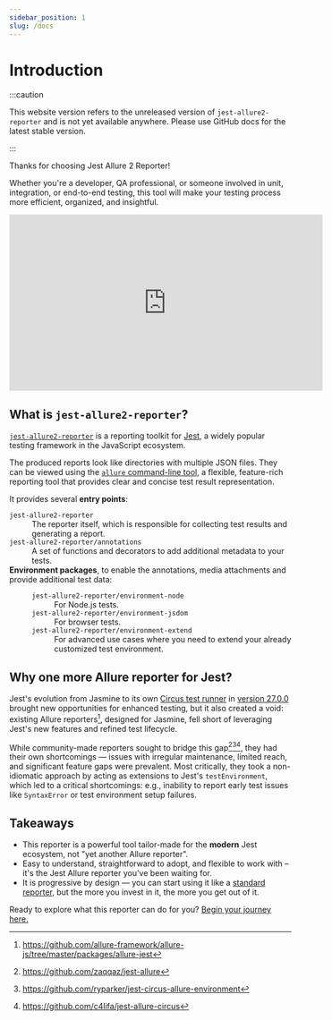 ```yaml
---
sidebar_position: 1
slug: /docs
---
```


# Introduction

:::caution

This website version refers to the unreleased version of `jest-allure2-reporter` and is not yet available
anywhere. Please use GitHub docs for the latest stable version.

:::

Thanks for choosing Jest Allure 2 Reporter!

Whether you're a developer, QA professional, or someone involved in unit, integration, or end-to-end testing, this tool will make your testing process more efficient, organized, and insightful.

<div className="text--center">
  <iframe width="560" height="315" src="https://www.youtube.com/embed/NpEaa2P7qZI" title="YouTube video player" frameBorder={0} allow="accelerometer; autoplay; clipboard-write; encrypted-media; gyroscope; picture-in-picture; web-share" allowFullScreen></iframe>
</div>

## What is `jest-allure2-reporter`?

[`jest-allure2-reporter`](https://www.npmjs.com/package/jest-allure2-reporter) is a reporting toolkit for [Jest](https://jestjs.io/), a widely popular testing framework in the JavaScript ecosystem.

The produced reports look like directories with multiple JSON files.
They can be viewed using the [`allure` command-line tool][allure-cli], a flexible, feature-rich reporting tool that provides clear and concise test result representation.

It provides several **entry points**:

<dl>
  <dt><code>jest-allure2-reporter</code></dt>
  <dd>The reporter itself, which is responsible for collecting test results and generating a report.</dd>
  <dt><code>jest-allure2-reporter/annotations</code></dt>
  <dd>A set of functions and decorators to add additional metadata to your tests.</dd>
  <dt>
    <b>Environment packages</b>, to enable the annotations, media attachments and provide additional test data:
  </dt>
  <dd>
    <dl>
      <dt><code>jest-allure2-reporter/environment-node</code></dt>
      <dd>For Node.js tests.</dd>
      <dt><code>jest-allure2-reporter/environment-jsdom</code></dt>
      <dd>For browser tests.</dd>
      <dt><code>jest-allure2-reporter/environment-extend</code></dt>
      <dd>For advanced use cases where you need to extend your already customized test environment.</dd>
    </dl>
  </dd>
</dl>

## Why one more Allure reporter for Jest?

Jest's evolution from Jasmine to its own [Circus test runner](https://github.com/jestjs/jest/pull/3668) in [version 27.0.0](https://jestjs.io/blog/2021/05/25/jest-27#flipping-defaults) brought new opportunities for enhanced testing, but it also created a void: existing Allure reporters[^1], designed for Jasmine, fell short of leveraging Jest's new features and refined test lifecycle.

While community-made reporters sought to bridge this gap[^2][^3][^4], they had their own shortcomings &mdash; issues with irregular maintenance, limited reach, and significant feature gaps were prevalent. Most critically, they took a non-idiomatic approach by acting as extensions to Jest's `testEnvironment`, which led to a critical shortcomings: e.g., inability to report early test issues like `SyntaxError` or test environment setup failures.

## Takeaways

* This reporter is a powerful tool tailor-made for the **modern** Jest ecosystem, not "yet another Allure reporter".
* Easy to understand, straightforward to adopt, and flexible to work with – it's the Jest Allure reporter you've been waiting for.
* It is progressive by design &mdash; you can start using it like a [standard reporter][jest-reporters], but the more you invest in it, the more you get out of it.

Ready to explore what this reporter can do for you? [Begin your journey here.][config]

[^1]: https://github.com/allure-framework/allure-js/tree/master/packages/allure-jest
[^2]: https://github.com/zaqqaz/jest-allure
[^3]: https://github.com/ryparker/jest-circus-allure-environment
[^4]: https://github.com/c4lifa/jest-allure-circus

[allure-cli]: https://docs.qameta.io/allure/#_commandline
[config]: ../config/index.mdx
[jest-reporters]: https://jestjs.io/docs/configuration#reporters-arraymodulename--modulename-options


